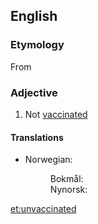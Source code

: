 ==English==

===Etymology===
From {{prefix|un|vaccinated|lang=en}}

===Adjective===
{{en-adj|-}}

# Not [[vaccinated]]

====Translations====
{{trans-top|not vaccinated}}
* Norwegian:
*: Bokmål: {{t|nb|uvaksinert}}
*: Nynorsk: {{t|nn|uvaksinert}}
{{trans-mid}}
{{trans-bottom}}

[[et:unvaccinated]]